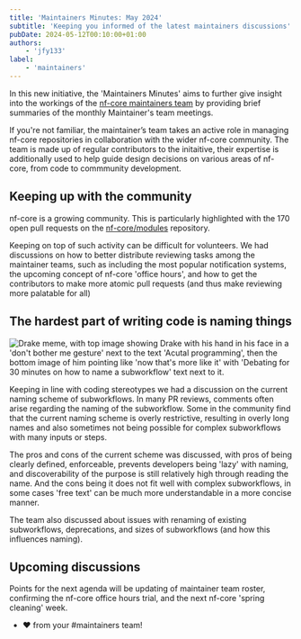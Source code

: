 ```yaml
---
title: 'Maintainers Minutes: May 2024'
subtitle: 'Keeping you informed of the latest maintainers discussions'
pubDate: 2024-05-12T00:10:00+01:00
authors:
    - 'jfy133'
label:
    - 'maintainers'
---
```


In this new initiative, the 'Maintainers Minutes' aims to further give insight into the workings of the [nf-core maintainers team](/governance#maintainers) by providing brief summaries of the monthly Maintainer's team meetings.

If you're not familiar, the maintainer’s team takes an active role in managing nf-core repositories in collaboration with the wider nf-core community.
The team is made up of regular contributors to the initaitive, their expertise is additionally used to help guide design decisions on various areas of nf-core, from code to commmunity development.

## Keeping up with the community

nf-core is a growing community. This is particularly highlighted with the 170 open pull requests on the [nf-core/modules](https://github.com/nf-core/modules) repository.

Keeping on top of such activity can be difficult for volunteers.
We had discussions on how to better distribute reviewing tasks among the maintainer teams, such as including the most popular notification systems, the upcoming concept of nf-core 'office hours', and how to get the contributors to make more atomic pull requests (and thus make reviewing more palatable for all)

## The hardest part of writing code is naming things

![Drake meme, with top image showing Drake with his hand in his face in a 'don't bother me gesture' next to the text 'Acutal programming', then the bottom image of him pointing like 'now that's more like it' with 'Debating for 30 minutes on how to name a subworkflow' text next to it.](/assets/images/blog/maintainers-minutes-2024-05-03/maintainers-meme-2024-05-03.jpg)

Keeping in line with coding stereotypes we had a discussion on the current naming scheme of subworkflows.
In many PR reviews, comments often arise regarding the naming of the subworkflow.
Some in the community find that the current naming scheme is overly restrictive, resulting in overly long names and also sometimes not being possible for complex subworkflows with many inputs or steps.

The pros and cons of the current scheme was discussed, with pros of being clearly defined, enforceable, prevents developers being 'lazy' with naming, and discoverability of the purpose is still relatively high through reading the name.
And the cons being it does not fit well with complex subworkflows, in some cases 'free text' can be much more understandable in a more concise manner.

The team also discussed about issues with renaming of existing subworkflows, deprecations, and sizes of subworkflows (and how this influences naming).

## Upcoming discussions

Points for the next agenda will be updating of maintainer team roster, confirming the nf-core office hours trial, and the next nf-core 'spring cleaning' week.

-   ❤ from your #maintainers team!
